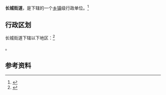{{中国乡级行政区|64/02/02/004/000}}

'''长城街道'''，是{{PRC admin/fullname|64/02/02/004/000|3}}下辖的一个[[乡镇|乡镇]]级行政单位。<ref>{{PRC admin/ref sgc|{{PRC admin/parent|64/02/02/004/000}}}}</ref>

== 行政区划 ==

长城街道下辖以下地区：<ref>{{PRC admin/ref sgc|64/02/02/004/000}}</ref>

{{PRC admin/children|64/02/02/004/000}}。

== 参考资料 ==

{{reflist}}

{{行政区划小作品}}
{{PRC admin/navcat|64/02/02/004/000}}